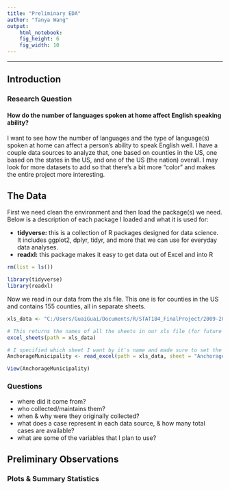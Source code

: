 ```yaml
---
title: "Preliminary EDA"
author: "Tanya Wang"
output: 
    html_notebook:
    fig_height: 6
    fig_width: 10
---
```

---

## Introduction

### Research Question
#### **How do the number of languages spoken at home affect English speaking ability?**
I want to see how the number of languages and the type of language(s) spoken at home can affect a person's ability to speak English well. I have a couple data sources to analyze that, one based on counties in the US, one based on the states in the US, and one of the US (the nation) overall. I may look for more datasets to add so that there's a bit more "color" and makes the entire project more interesting.

## The Data

First we need clean the environment and then load the package(s) we need. Below is a description of each package I loaded and what it is used for:

- **tidyverse:** this is a collection of R packages designed for data science. It includes ggplot2, dplyr, tidyr, and more that we can use for everyday data analyses.
- **readxl:** this package makes it easy to get data out of Excel and into R
```r
rm(list = ls())

library(tidyverse)
library(readxl)
```

Now we read in our data from the xls file. This one is for counties in the US and contains 155 counties, all in separate sheets.
```r
xls_data <- "C:/Users/GuaiGuai/Documents/R/STAT184_FinalProject/2009-2013-acs-lang-tables-county.xls"

# This returns the names of all the sheets in our xls file (for future reference)
excel_sheets(path = xls_data)
```
```r
# I specified which sheet I want by it's name and made sure to set the na argument because some of the cells are empty but represented by "--", rather than a blank cell. I will deal with the cells with letters in them later.
AnchorageMunicipality <- read_excel(path = xls_data, sheet = "Anchorage Municipality, AK", na = "--")

View(AnchorageMunicipality)
```

### Questions
- where did it come from?
- who collected/maintains them?
- when & why were they originally collected?
- what does a case represent in each data source, & how many total cases are available?
- what are some of the variables that I plan to use?


## Preliminary Observations

### Plots & Summary Statistics
